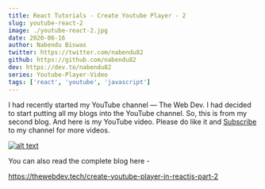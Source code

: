 ```yaml
---
title: React Tutorials - Create Youtube Player - 2
slug: youtube-react-2
image: ./youtube-react-2.jpg
date: 2020-06-16
author: Nabendu Biswas
twitter: https://twitter.com/nabendu82
github: https://github.com/nabendu82
dev: https://dev.to/nabendu82
series: Youtube-Player-Video
tags: ['react', 'youtube', 'javascript']
---
```


I had recently started my YouTube channel — The Web Dev. I had decided to start putting all my blogs into the YouTube channel.
So, this is from my second blog. And here is my YouTube video. Please do like it and [Subscribe](https://www.youtube.com/channel/UCRf7mazcufqZxd2pR3oQJuQ?sub_confirmation=1) to my channel for more videos.

<div className={styles.image__small}>

[![alt text](https://res.cloudinary.com/dxkxvfo2o/image/upload/v1592290455/youtube-player-2_i8k4q0.png)](https://www.youtube.com/watch?v=EM8BRehN-QM&t "Create Youtube Player - 2")

</div>

You can also read the complete blog here -

https://thewebdev.tech/create-youtube-player-in-reactjs-part-2

